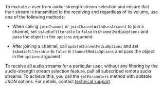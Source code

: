 <PlatformWrapper platform="react-native">
To exclude a user from audio-strength stream selection and ensure that their stream is transmitted to the receiving end regardless of its volume, use one of the following methods:

- When calling `joinChannel` or `joinChannelWithUserAccount` to join a channel, set `isAudioFilterable` to `false` in `ChannelMediaOptions` and pass the object in the `options` argument.

- After joining a channel, call `updateChannelMediaOptions` and set `isAudioFilterable` to `false` in `ChannelMediaOptions` and pass the object in the `options` argument.

To receive all audio streams for a particular user, without any filtering by the audio-strength stream selection feature, pull all subscribed remote audio streams. To achieve this, you call the `setParameters` method with suitable JSON options. For details, contact [technical support](mailto:support@agora.io).

</PlatformWrapper>